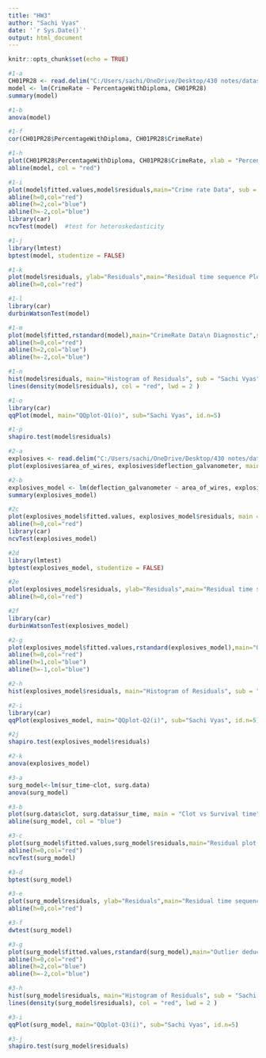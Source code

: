---
title: "HW3"
author: "Sachi Vyas"
date: '`r Sys.Date()`'
output: html_document
---

```{r setup, include=FALSE}
knitr::opts_chunk$set(echo = TRUE)
```

```{r}
#1-a
CH01PR28 <- read.delim("C:/Users/sachi/OneDrive/Desktop/430 notes/datasets/CH01PR28.txt", sep = "", header=FALSE, col.names = c("CrimeRate", "PercentageWithDiploma"))
model <- lm(CrimeRate ~ PercentageWithDiploma, CH01PR28)
summary(model)

#1-b
anova(model)

#1-f
cor(CH01PR28$PercentageWithDiploma, CH01PR28$CrimeRate)

#1-h
plot(CH01PR28$PercentageWithDiploma, CH01PR28$CrimeRate, xlab = "Percent of High School Graduates", ylab = "Crime Rate", main = "Crime Rates vs. High School Graduation Rates", sub = "Sachi Vyas", pch = 16, col = "blue")
abline(model, col = "red")

#1-i
plot(model$fitted.values,model$residuals,main="Crime rate Data", sub = "Sachi Vyas", xlab="Fitted values",ylab="Residual", bg="red",cex=2,lwd=2)
abline(h=0,col="red")
abline(h=2,col="blue")
abline(h=-2,col="blue")
library(car)
ncvTest(model)  #test for heteroskedasticity

#1-j
library(lmtest)
bptest(model, studentize = FALSE)

#1-k
plot(model$residuals, ylab="Residuals",main="Residual time sequence Plot", sub="Sachi Vyas")
abline(h=0,col="red")

#1-l
library(car)
durbinWatsonTest(model)

#1-m
plot(model$fitted,rstandard(model),main="CrimeRate Data\n Diagnostic",sub="Sachi Vyas",xlab="Fitted values",ylab="Residual", pch=23,bg="red",cex=2,lwd=2)
abline(h=0,col="red")
abline(h=2,col="blue")
abline(h=-2,col="blue")

#1-n
hist(model$residuals, main="Histogram of Residuals", sub = "Sachi Vyas", xlab="Residuals", freq=FALSE)
lines(density(model$residuals), col = "red", lwd = 2 )

#1-o
library(car)
qqPlot(model, main="QQplot-Q1(o)", sub="Sachi Vyas", id.n=5)

#1-p
shapiro.test(model$residuals)
```

```{r}
#2-a
explosives <- read.delim("C:/Users/sachi/OneDrive/Desktop/430 notes/datasets/Explosives.txt", sep = "", header=FALSE, col.names = c("area_of_wires", "deflection_galvanometer"))
plot(explosives$area_of_wires, explosives$deflection_galvanometer, main = "Area of wires vs Deflection of galvanometer", sub = "Sachi Vyas", xlab = "area of wires", ylab = "deflection")

#2-b
explosives_model <- lm(deflection_galvanometer ~ area_of_wires, explosives)
summary(explosives_model)

#2c
plot(explosives_model$fitted.values, explosives_model$residuals, main = "Residual plot(2c)", sub = "Sachi Vyas")
abline(h=0,col="red")
library(car)
ncvTest(explosives_model)

#2d
library(lmtest)
bptest(explosives_model, studentize = FALSE)

#2e
plot(explosives_model$residuals, ylab="Residuals",main="Residual time sequence Plot", sub="Sachi Vyas")
abline(h=0,col="red")

#2f
library(car)
durbinWatsonTest(explosives_model)

#2-g
plot(explosives_model$fitted.values,rstandard(explosives_model),main="Outlier deduction test",sub="Sachi Vyas",xlab="Fitted values",ylab="Residual", pch=23,bg="red",cex=2,lwd=2)
abline(h=0,col="red")
abline(h=1,col="blue")
abline(h=-1,col="blue")

#2-h
hist(explosives_model$residuals, main="Histogram of Residuals", sub = "Sachi Vyas", xlab="Residuals")

#2-i
library(car)
qqPlot(explosives_model, main="QQplot-Q2(i)", sub="Sachi Vyas", id.n=5)

#2j
shapiro.test(explosives_model$residuals)

#2-k
anova(explosives_model)
```

```{r}
#3-a
surg_model<-lm(sur_time~clot, surg.data)
anova(surg_model)

#3-b
plot(surg.data$clot, surg.data$sur_time, main = "Clot vs Survival time", sub = "Sachi Vyas", xlab = "Clot", ylab = "Survival time")
abline(surg_model, col = "blue")

#3-c
plot(surg_model$fitted.values,surg_model$residuals,main="Residual plot(3c)",sub="Sachi Vyas",xlab="Fitted values",ylab="Residual", pch=23,bg="red",cex=2,lwd=2)
abline(h=0,col="red")
ncvTest(surg_model)

#3-d
bptest(surg_model)

#3-e
plot(surg_model$residuals, ylab="Residuals",main="Residual time sequence Plot", sub="Sachi Vyas")
abline(h=0,col="red")

#3-f
dwtest(surg_model)

#3-g
plot(surg_model$fitted.values,rstandard(surg_model),main="Outlier deduction test",sub="Sachi Vyas",xlab="Fitted values",ylab="Residual", pch=23,bg="red",cex=2,lwd=2)
abline(h=0,col="red")
abline(h=2,col="blue")
abline(h=-2,col="blue")

#3-h
hist(surg_model$residuals, main="Histogram of Residuals", sub = "Sachi Vyas", xlab="Residuals", freq=FALSE)
lines(density(surg_model$residuals), col = "red", lwd = 2 )

#3-i
qqPlot(surg_model, main="QQplot-Q3(i)", sub="Sachi Vyas", id.n=5)

#3-j
shapiro.test(surg_model$residuals)
```